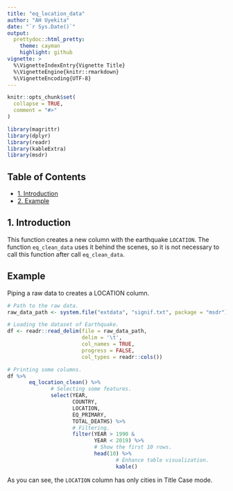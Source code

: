 ```yaml
---
title: "eq_location_data"
author: "AH Uyekita"
date: "`r Sys.Date()`"
output:
  prettydoc::html_pretty:
    theme: cayman
    highlight: github
vignette: >
  %\VignetteIndexEntry{Vignette Title}
  %\VignetteEngine{knitr::rmarkdown}
  %\VignetteEncoding{UTF-8}
---
```



```r
knitr::opts_chunk$set(
  collapse = TRUE,
  comment = "#>"
)
```


```r
library(magrittr)
library(dplyr)
library(readr)
library(kableExtra)
library(msdr)
```

## Table of Contents

- [1. Introduction](#intro)  
- [2. Example](#example)

## 1. Introduction {#intro}

This function creates a new column with the earthquake `LOCATION`. The function `eq_clean_data` uses it behind the scenes, so it is not necessary to call this function after call `eq_clean_data`.

## Example {#example}

Piping a raw data to creates a LOCATION column.

```r
# Path to the raw data.
raw_data_path <- system.file("extdata", "signif.txt", package = "msdr")

# Loading the dataset of Earthquake.
df <- readr::read_delim(file = raw_data_path,      
                        delim = '\t',              
                        col_names = TRUE,          
                        progress = FALSE,           
                        col_types = readr::cols())

# Printing some columns.
df %>%
       eq_location_clean() %>%
              # Selecting some features.
              select(YEAR,
                     COUNTRY,
                     LOCATION,
                     EQ_PRIMARY,
                     TOTAL_DEATHS) %>% 
                     # Filtering.
                     filter(YEAR > 1990 &
                            YEAR < 2019) %>%
                            # Show the first 10 rows.
                            head(10) %>%
                                   # Enhance table visualization.
                                   kable()
```

As you can see, the `LOCATION` column has only cities in Title Case mode. 
